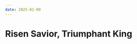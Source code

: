 ```yaml
---
date: 2025-02-09
---
```



# Risen Savior, Triumphant King

<CustomImage
  src="/img/risen-savior.png"
  alt="The Risen Savior"
  width="300px"
/>
<DateDisplay date="2025-02-09" />

